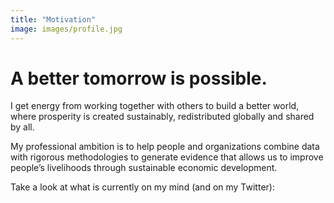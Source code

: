 ```yaml
---
title: "Motivation"
image: images/profile.jpg
---
```


# A better tomorrow is possible.

I get energy from working together with others to build a better world, where prosperity is created sustainably, redistributed globally and shared by all.

My professional ambition is to help people and organizations combine data with rigorous methodologies to generate evidence that allows us to improve people’s livelihoods through sustainable economic development.

Take a look at what is currently on my mind (and on my Twitter):

